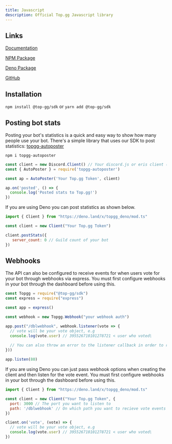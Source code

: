 ```yaml
---
title: Javascript
description: Official Top.gg Javascript library
---
```


## Links
[Documentation](https://topggjs.readthedocs.io)

[NPM Package](https://npmjs.com/package/@top-gg/sdk)

[Deno Package](https://deno.land/x/topgg_deno)

[GitHub](https://github.com/top-gg/node-sdk)

## Installation

`npm install @top-gg/sdk` or `yarn add @top-gg/sdk`

## Posting bot stats

Posting your bot's statistics is a quick and easy way to show how many people use your bot. There's a simple library that uses our SDK to post statistics: [topgg-autoposter](https://npmjs.com/package/topgg-autoposter)

`npm i topgg-autoposter`

```js:title=/index.js
const client = new Discord.Client() // Your discord.js or eris client (or djs ShardingManager)
const { AutoPoster } = require('topgg-autoposter')

const ap = AutoPoster('Your Top.gg Token', client)

ap.on('posted', () => {
  console.log('Posted stats to Top.gg!')
})
```

If you are using Deno you can post statistics as shown below.

```js:title=/index.js
import { Client } from "https://deno.land/x/topgg_deno/mod.ts"

const client = new Client("Your Top.gg Token")

client.postStats({ 
   server_count: 0 // Guild count of your bot
})
```

## Webhooks

The API can also be configured to receive events for when users vote for your bot through webhooks via express. You must first configure webhooks in your bot through the dashboard before using this.

```js:title=/index.js
const Topgg = require("@top-gg/sdk")
const express = require("express")

const app = express()

const webhook = new Topgg.Webhook("your webhook auth")

app.post("/dblwebhook", webhook.listener(vote => {
  // vote will be your vote object, e.g
  console.log(vote.user) // 395526710101278721 < user who voted\
  
  // You can also throw an error to the listener callback in order to resend the webhook after a few seconds
}))

app.listen(80)
```

If you are using Deno you can just pass webhook options when creating the client and then listen for the vote event. You must first configure webhooks in your bot through the dashboard before using this.

```js:title=/index.js
import { Client } from "https://deno.land/x/topgg_deno/mod.ts"

const client = new Client("Your Top.gg Token", {
  port: 3000 // The port you want to listen to
  path: '/dblwebhook' // On which path you want to recieve vote events
})

client.on('vote', (vote) => {
  // vote will be your vote object, e.g
  console.log(vote.user) // 395526710101278721 < user who voted\
})
```
